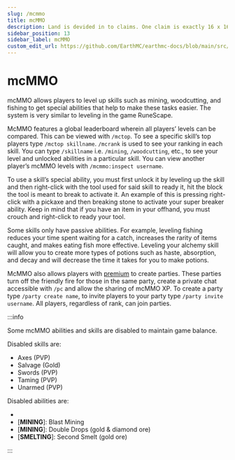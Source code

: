 ---
slug: /mcmmo
title: mcMMO
description: Land is devided in to claims. One claim is exactly 16 x 16 blocks and perfectly lines up with Minecraft chunks. Press F3+G view chunk (claim) borders. Claiming a chunk costs 16 gold. To claim a chunk;
sidebar_position: 13
sidebar_label: mcMMO
custom_edit_url: https://github.com/EarthMC/earthmc-docs/blob/main/src/docs/mcmmo.mdx
---
# mcMMO
mcMMO allows players to level up skills such as mining, woodcutting, and fishing to get special abilities that help to make these tasks easier. The system is very similar to leveling in the game RuneScape. 

McMMO features a global leaderboard wherein all players’ levels can be compared. This can be viewed with `/mctop`. To see a specific skill’s top players type `/mctop skillname`. `/mcrank` is used to see your ranking in each skill. You can type `/skillname` i.e. `/mining`, `/woodcutting`, etc., to see your level and unlocked abilities in a particular skill. You can view another player’s mcMMO levels with `/mcmmo:inspect username`.

To use a skill’s special ability, you must first unlock it by leveling up the skill and then right-click with the tool used for said skill to ready it, hit the block the tool is meant to break to activate it. An example of this is pressing right-click with a pickaxe and then breaking stone to activate your super breaker ability. Keep in mind that if you have an item in your offhand, you must crouch and right-click to ready your tool.

Some skills only have passive abilities. For example, leveling fishing reduces your time spent waiting for a catch, increases the rarity of items caught, and makes eating fish more effective. Leveling your alchemy skill will allow you to create more types of potions such as haste, absorption, and decay and will decrease the time it takes for you to make potions.

McMMO also allows players with [premium](https://earthmc.net/premium/) to create parties. These parties turn off the friendly fire for those in the same party, create a private chat accessible with `/pc` and allow the sharing of mcMMO XP. To create a party type `/party create name`, to invite players to your party type `/party invite username`. All players, regardless of rank, can join parties.

:::info

Some mcMMO abilities and skills are disabled to maintain game balance. 

Disabled skills are:
* Axes (PVP)
* Salvage (Gold)
* Swords (PVP)
* Taming (PVP)
* Unarmed (PVP)

Disabled abilities are:
* [**FISHING**]: Shake
* [**MINING**]: Blast Mining
* [**MINING**]: Double Drops (gold & diamond ore)
* [**SMELTING**]: Second Smelt (gold ore)

:::


